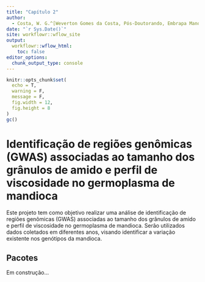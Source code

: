 ```yaml
---
title: "Capítulo 2"
author: 
  - Costa, W. G.^[Weverton Gomes da Costa, Pós-Doutorando, Embrapa Mandioca e Fruticultura, wevertonufv@gmail.com]
date: "`r Sys.Date()`"
site: workflowr::wflow_site
output:
  workflowr::wflow_html:
    toc: false
editor_options:
  chunk_output_type: console
---
```


```r
knitr::opts_chunk$set(
  echo = T,
  warning = F,
  message = F,
  fig.width = 12,
  fig.height = 8
)
gc()
```

# Identificação de regiões genômicas (GWAS) associadas ao tamanho dos grânulos de amido e perfil de viscosidade no germoplasma de mandioca

Este projeto tem como objetivo realizar uma análise de identificação de regiões genômicas (GWAS) associadas ao tamanho dos grânulos de amido e perfil de viscosidade no germoplasma de mandioca. Serão utilizados dados coletados em diferentes anos, visando identificar a variação existente nos genótipos da mandioca.

## Pacotes

Em construção...